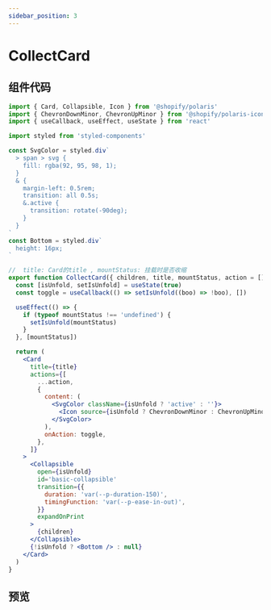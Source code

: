 ```yaml
---
sidebar_position: 3
---
```


# CollectCard

## 组件代码

```jsx title="src/components/CollectCard.jsx"
import { Card, Collapsible, Icon } from '@shopify/polaris'
import { ChevronDownMinor, ChevronUpMinor } from '@shopify/polaris-icons'
import { useCallback, useEffect, useState } from 'react'

import styled from 'styled-components'

const SvgColor = styled.div`
  > span > svg {
    fill: rgba(92, 95, 98, 1);
  }
  & {
    margin-left: 0.5rem;
    transition: all 0.5s;
    &.active {
      transition: rotate(-90deg);
    }
  }
`
const Bottom = styled.div`
  height: 16px;
`

//  title: Card的title , mountStatus: 挂载时是否收缩
export function CollectCard({ children, title, mountStatus, action = [] }) {
  const [isUnfold, setIsUnfold] = useState(true)
  const toggle = useCallback(() => setIsUnfold((boo) => !boo), [])

  useEffect(() => {
    if (typeof mountStatus !== 'undefined') {
      setIsUnfold(mountStatus)
    }
  }, [mountStatus])

  return (
    <Card
      title={title}
      actions={[
        ...action,
        {
          content: (
            <SvgColor className={isUnfold ? 'active' : ''}>
              <Icon source={isUnfold ? ChevronDownMinor : ChevronUpMinor} />
            </SvgColor>
          ),
          onAction: toggle,
        },
      ]}
    >
      <Collapsible
        open={isUnfold}
        id='basic-collapsible'
        transition={{
          duration: 'var(--p-duration-150)',
          timingFunction: 'var(--p-ease-in-out)',
        }}
        expandOnPrint
      >
        {children}
      </Collapsible>
      {!isUnfold ? <Bottom /> : null}
    </Card>
  )
}
```

## 预览


<EmbedSandBox src='https://codesandbox.io/embed/collectcard-collapsible-9w2szy?fontsize=14&hidenavigation=1&theme=dark'></EmbedSandBox>
